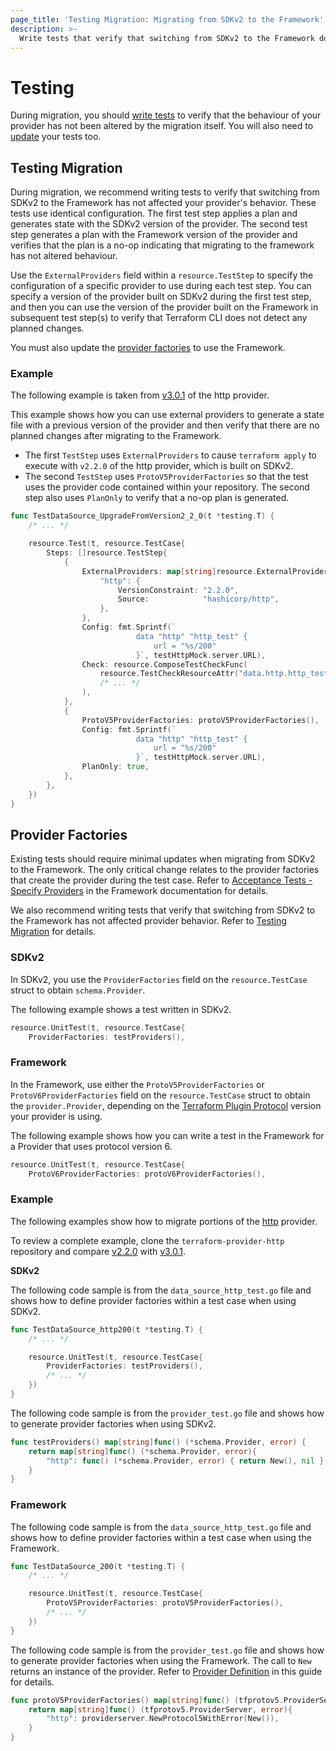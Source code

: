 ```yaml
---
page_title: 'Testing Migration: Migrating from SDKv2 to the Framework'
description: >-
  Write tests that verify that switching from SDKv2 to the Framework does not affect provider behavior.
---
```


# Testing

During migration, you should [write tests](#testing-migration) to verify that the behaviour of your provider has not
been altered by the migration itself. You will also need to [update](#provider-factories) your tests too.

## Testing Migration

During migration, we recommend writing tests to verify that switching from SDKv2 to the Framework has not affected your
provider's behavior. These tests use identical configuration. The first test step applies a plan and generates state
with the SDKv2 version of the provider. The second test step generates a plan with the Framework version of the provider
and verifies that the plan is a no-op indicating that migrating to the framework has not altered behaviour.

Use the `ExternalProviders` field within a `resource.TestStep` to specify the configuration of a specific provider to
use during each test step. You can specify a version of the provider built on SDKv2 during the first test step, and
then you can use the version of the provider built on the Framework in subsequent test step(s) to verify that Terraform
CLI does not detect any planned changes.

You must also update the [provider factories](/plugin/framework/migrating/testing/provider-factories) to use
the Framework.

### Example

The following example is taken from
[v3.0.1](https://github.com/hashicorp/terraform-provider-http/blob/v3.0.1/internal/provider/data_source_http_test.go)
of the http provider.

This example shows how you can use external providers to generate a state file with a previous version of the provider
and then verify that there are no planned changes after migrating to the Framework.

- The first `TestStep` uses `ExternalProviders` to cause `terraform apply` to execute with `v2.2.0` of the http
provider, which is built on SDKv2.
- The second `TestStep` uses `ProtoV5ProviderFactories` so that the test uses the provider code contained within your
repository. The second step also uses `PlanOnly` to verify that a no-op plan is generated.

```go
func TestDataSource_UpgradeFromVersion2_2_0(t *testing.T) {
    /* ... */

    resource.Test(t, resource.TestCase{
        Steps: []resource.TestStep{
            {
                ExternalProviders: map[string]resource.ExternalProvider{
                    "http": {
                        VersionConstraint: "2.2.0",
                        Source:            "hashicorp/http",
                    },
                },
                Config: fmt.Sprintf(`
                            data "http" "http_test" {
                                url = "%s/200"
                            }`, testHttpMock.server.URL),
                Check: resource.ComposeTestCheckFunc(
                    resource.TestCheckResourceAttr("data.http.http_test", "response_body", "1.0.0"),
                    /* ... */
                ),
            },
            {
                ProtoV5ProviderFactories: protoV5ProviderFactories(),
                Config: fmt.Sprintf(`
                            data "http" "http_test" {
                                url = "%s/200"
                            }`, testHttpMock.server.URL),
                PlanOnly: true,
            },
        },
    })
}
```

## Provider Factories

Existing tests should require minimal updates when migrating from SDKv2 to the Framework. The only critical change
relates to the provider factories that create the provider during the test case. Refer to [Acceptance Tests - Specify Providers](/plugin/framework/acctests#specify-providers) in the Framework
documentation for details.

We also recommend writing tests that verify that switching from SDKv2 to the Framework has not affected provider
behavior. Refer to [Testing Migration](#testing-migration) for details.

### SDKv2

In SDKv2, you use the `ProviderFactories` field on the `resource.TestCase` struct to obtain `schema.Provider`.

The following example shows a test written in SDKv2.

```go
resource.UnitTest(t, resource.TestCase{
    ProviderFactories: testProviders(),
```

### Framework

In the Framework, use either the `ProtoV5ProviderFactories` or `ProtoV6ProviderFactories` field on the
`resource.TestCase` struct to obtain the `provider.Provider`, depending on the
[Terraform Plugin Protocol](/plugin/how-terraform-works#terraform-plugin-protocol) version your provider is using.

The following example shows how you can write a test in the Framework for a Provider that uses protocol version 6.

```go
resource.UnitTest(t, resource.TestCase{
    ProtoV6ProviderFactories: protoV6ProviderFactories(),
```

### Example

The following examples show how to migrate portions of the [http](https://github.com/hashicorp/terraform-provider-http)
provider.

To review a complete example, clone the
`terraform-provider-http` repository and compare
[v2.2.0](https://github.com/hashicorp/terraform-provider-http/blob/v2.2.0/internal/provider/data_source_test.go) with
[v3.0.1](https://github.com/hashicorp/terraform-provider-http/blob/v3.0.1/internal/provider/data_source_http_test.go).


**SDKv2**

The following code sample is from the `data_source_http_test.go` file and shows how to define provider factories within
a test case when using SDKv2.

```go
func TestDataSource_http200(t *testing.T) {
    /* ... */

    resource.UnitTest(t, resource.TestCase{
        ProviderFactories: testProviders(),
        /* ... */
    })
}
```

The following code sample is from the `provider_test.go` file and shows how to generate provider factories when using
SDKv2.

```go
func testProviders() map[string]func() (*schema.Provider, error) {
    return map[string]func() (*schema.Provider, error){
        "http": func() (*schema.Provider, error) { return New(), nil },
    }
}
```

### Framework

The following code sample is from the `data_source_http_test.go` file and shows how to define provider factories within
a test case when using the Framework.

```go
func TestDataSource_200(t *testing.T) {
    /* ... */

    resource.UnitTest(t, resource.TestCase{
        ProtoV5ProviderFactories: protoV5ProviderFactories(),
        /* ... */
    })
}
```

The following code sample is from the `provider_test.go` file and shows how to generate provider factories when using
the Framework. The call to `New` returns an instance of the provider. Refer to
[Provider Definition](/plugin/framework/migrating/provider#provider-definition) in this guide for details.

```go
func protoV5ProviderFactories() map[string]func() (tfprotov5.ProviderServer, error) {
    return map[string]func() (tfprotov5.ProviderServer, error){
        "http": providerserver.NewProtocol5WithError(New()),
    }
}
```
